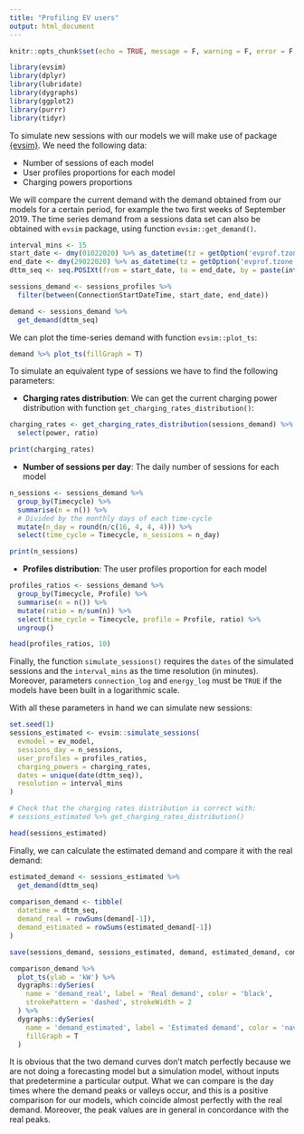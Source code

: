 ```yaml
---
title: "Profiling EV users"
output: html_document
---
```


```r
knitr::opts_chunk$set(echo = TRUE, message = F, warning = F, error = F, fig.width = 10)

library(evsim)
library(dplyr)
library(lubridate)
library(dygraphs)
library(ggplot2)
library(purrr)
library(tidyr)
```



To simulate new sessions with our models we will make use of package [{evsim}](https://mcanigueral.github.io/evsim/). We need the following data:

-   Number of sessions of each model
-   User profiles proportions for each model
-   Charging powers proportions

We will compare the current demand with the demand obtained from our models for a certain period, for example the two first weeks of September 2019. The time series demand from a sessions data set can also be obtained with `evsim` package, using function `evsim::get_demand()`.


```r
interval_mins <- 15
start_date <- dmy(01022020) %>% as_datetime(tz = getOption('evprof.tzone')) %>% floor_date('day')
end_date <- dmy(29022020) %>% as_datetime(tz = getOption('evprof.tzone')) %>% floor_date('day')
dttm_seq <- seq.POSIXt(from = start_date, to = end_date, by = paste(interval_mins, 'min'))

sessions_demand <- sessions_profiles %>% 
  filter(between(ConnectionStartDateTime, start_date, end_date))

demand <- sessions_demand %>% 
  get_demand(dttm_seq)
```

We can plot the time-series demand with function `evsim::plot_ts`:

```r
demand %>% plot_ts(fillGraph = T)
```

To simulate an equivalent type of sessions we have to find the following parameters:

-   **Charging rates distribution**: We can get the current charging power distribution with function `get_charging_rates_distribution()`:

```r
charging_rates <- get_charging_rates_distribution(sessions_demand) %>% 
  select(power, ratio)

print(charging_rates)
```

-   **Number of sessions per day**: The daily number of sessions for each model

```r
n_sessions <- sessions_demand %>% 
  group_by(Timecycle) %>% 
  summarise(n = n()) %>% 
  # Divided by the monthly days of each time-cycle
  mutate(n_day = round(n/c(16, 4, 4, 4))) %>% 
  select(time_cycle = Timecycle, n_sessions = n_day)

print(n_sessions)
```

-   **Profiles distribution**: The user profiles proportion for each model

```r
profiles_ratios <- sessions_demand %>% 
  group_by(Timecycle, Profile) %>% 
  summarise(n = n()) %>% 
  mutate(ratio = n/sum(n)) %>% 
  select(time_cycle = Timecycle, profile = Profile, ratio) %>% 
  ungroup()

head(profiles_ratios, 10)
```

Finally, the function `simulate_sessions()` requires the `dates` of the simulated sessions and the `interval_mins` as the time resolution (in minutes). Moreover, parameters `connection_log` and `energy_log` must be `TRUE` if the models have been built in a logarithmic scale.

With all these parameters in hand we can simulate new sessions:

```r
set.seed(1)
sessions_estimated <- evsim::simulate_sessions(
  evmodel = ev_model,
  sessions_day = n_sessions,
  user_profiles = profiles_ratios,
  charging_powers = charging_rates, 
  dates = unique(date(dttm_seq)), 
  resolution = interval_mins
)
```

```r
# Check that the charging rates distribution is correct with:
# sessions_estimated %>% get_charging_rates_distribution()

head(sessions_estimated)
```

Finally, we can calculate the estimated demand and compare it with the real demand:

```r
estimated_demand <- sessions_estimated %>% 
  get_demand(dttm_seq)
  
comparison_demand <- tibble(
  datetime = dttm_seq,
  demand_real = rowSums(demand[-1]),
  demand_estimated = rowSums(estimated_demand[-1])
) 
```

```r
save(sessions_demand, sessions_estimated, demand, estimated_demand, comparison_demand, file = 'arnhem_data/arnhem_comparison_demand.RData')
```

```r
comparison_demand %>% 
  plot_ts(ylab = 'kW') %>% 
  dygraphs::dySeries(
    name = 'demand_real', label = 'Real demand', color = 'black', 
    strokePattern = 'dashed', strokeWidth = 2
  ) %>% 
  dygraphs::dySeries(
    name = 'demand_estimated', label = 'Estimated demand', color = 'navy', 
    fillGraph = T
  )
```

It is obvious that the two demand curves don't match perfectly because we are not doing a forecasting model but a simulation model, without inputs that predetermine a particular output. What we can compare is the day times where the demand peaks or valleys occur, and this is a positive comparison for our models, which coincide almost perfectly with the real demand. Moreover, the peak values are in general in concordance with the real peaks.

